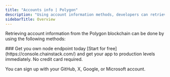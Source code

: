 ---
title: "Accounts info | Polygon"
description: "Using account information methods, developers can retrieve information about accounts, contracts, and transactions on the Polygon blockchain and use the information to build various decentralized applications."
sidebarTitle: Overview
---

Retrieving account information from the Polygon blockchain can be done by using the following methods:

<CardGroup>
<Card title="eth_getTransactionCount | Polygon" href="/api-reference/polygon_node_api/account_info/eth_getTransactionCount" icon="angle-right" iconType="solid" horizontal />
<Card title="eth_getBalance | Polygon" href="/api-reference/polygon_node_api/account_info/eth_getBalance" icon="angle-right" iconType="solid" horizontal />
<Card title="eth_getCode | Polygon" href="/api-reference/polygon_node_api/account_info/eth_getCode" icon="angle-right" iconType="solid" horizontal />
<Card title="eth_getStorageAt | Polygon" href="/api-reference/polygon_node_api/account_info/eth_getStorageAt" icon="angle-right" iconType="solid" horizontal />
</CardGroup>

<Check>
  ### Get you own node endpoint today
  [Start for free](https://console.chainstack.com/) and get your app to production levels immediately. No credit card required.

  You can sign up with your GitHub, X, Google, or Microsoft account.
</Check>
